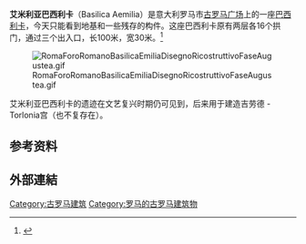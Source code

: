 {{coord|41.892554|N|12.48623|E|type:landmark|display=title}}

{{Infobox building
|name          = 艾米利亚巴西利卡
|caption       = 艾米利亚巴西利卡復原圖
|native_name   = Arco di Tito
|image         = Basilica Aemilia 3D.jpg
|imagesize     = 300px
|established   = 公元前179年
|location      = {{ITA}}[[羅馬|羅馬]][[古羅馬廣場|古羅馬廣場]]
|type          = 
|collection    =
|visitors      =
|director      = 
|curator       = 
|website       =
}}
'''艾米利亚巴西利卡'''（Basilica Aemilia）是意大利罗马市[[古罗马广场|古罗马广场]]上的一座[[巴西利卡|巴西利卡]]，今天只能看到地基和一些残存的构件。这座巴西利卡原有两层各16个拱门，通过三个出入口，长100米，宽30米。<ref name=electa>{{cite book | last = Mozzati | first = Luca  | title = Rome: Computerized Reconstruction of Sites and Monuments | publisher = Mondadori Electa | date = 2001 | location = Milano, Italy | isbn = 88-435-7790-5}}</ref>

[[File:RomaForoRomanoBasilicaEmiliaDisegnoRicostruttivoFaseAugustea.gif|thumb]]

艾米利亚巴西利卡的遗迹在文艺复兴时期仍可见到，后来用于建造吉劳德<!-- Giraud -->-Torlonia宫（也不复存在）。

== 参考资料 ==
{{reflist}}
== 外部連結 ==
{{Library resources box|by=no|onlinebooks=yes|others=yes|about=yes|label=Basilica Aemilia|viaf=|lccn=|lcheading=|wikititle=}}
[[Category:古罗马建筑|Category:古罗马建筑]]
[[Category:罗马的古罗马建筑物|Category:罗马的古罗马建筑物]]